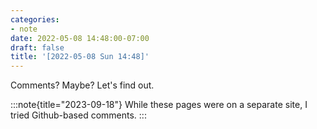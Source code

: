 ```yaml
---
categories:
- note
date: 2022-05-08 14:48:00-07:00
draft: false
title: '[2022-05-08 Sun 14:48]'
---
```

Comments? Maybe? Let's find out.

:::note{title="2023-09-18"}
While these pages were on a separate site, I tried Github-based comments.
:::
